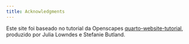 ---
title: Acknowledgments
---

Este site foi baseado no tutorial da Openscapes [quarto-website-tutorial](https://github.com/Openscapes/quarto-website-tutorial), produzido por Julia Lowndes e Stefanie Butland.